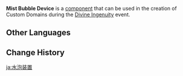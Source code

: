 {{Component Infobox
|id          = 4014
|image       = Item Mist Bubble Device.png
|load        = 4
|event       = Divine Ingenuity
|description = These bubbles will move back and forth moderately quickly within a fixed area.<br>Characters hit by these bubbles will be imprisoned within them for a time.<br>Characters who come into contact with a bubble will lose a fixed amount of Life Points.
|placement   = Free
|category    = Traps
|size        = 2 · 10 · 2
}}
'''Mist Bubble Device''' is a [[component]] that can be used in the creation of Custom Domains during the [[Divine Ingenuity]] event.

==Other Languages==
{{Other Languages
|default_hidden = 1
|en      = Mist Bubble Device
|zhs     = 水泡机关
|zhs_rm  = Shuǐpào Jīguān
|zht     = 水泡機關
|zht_rm  = Shuǐpào Jīguān
|ja      = 水泡装置
|ja_rm   = Suihou Souchi
|ko      = 물방울 장치
|es      = Burbuja
|fr      = Lance-bulles
|ru      = Механизм туманных пузырей
|th      = กลไกฟองน้ำ
|th_rm   = 
|vi      = Cơ Quan Bóng Nước
|de      = Wasserblasenvorrichtung
|id      = Gelembung Air
|pt      = Mecanismo de Bolha de Névoa
|tr      = Sis Baloncuğu Cihazı
|it      = Meccanismo bolle di nebbia
}}

==Change History==
{{Change History|2.5}}

[[ja:水泡装置]]